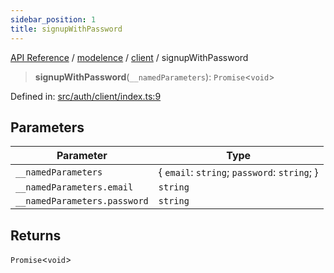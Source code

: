 ```yaml
---
sidebar_position: 1
title: signupWithPassword
---
```


[API Reference](/api-reference/modelence/client/functions/../../../index) / [modelence](/api-reference/modelence/client/functions/../../index) / [client](/api-reference/modelence/client/functions/../index) / signupWithPassword

> **signupWithPassword**(`__namedParameters`): `Promise`\<`void`\>

Defined in: [src/auth/client/index.ts:9](https://github.com/modelence/modelence/blob/b7933212665d40e3624c94a9f0c768239245cfa3/packages/modelence/src/auth/client/index.ts#L9)

## Parameters

| Parameter | Type |
| ------ | ------ |
| `__namedParameters` | \{ `email`: `string`; `password`: `string`; \} |
| `__namedParameters.email` | `string` |
| `__namedParameters.password` | `string` |

## Returns

`Promise`\<`void`\>
